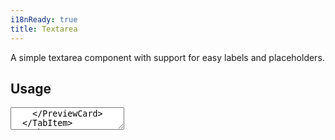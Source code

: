 ```yaml
---
i18nReady: true
title: Textarea
---
```



A simple textarea component with support for easy labels and placeholders.

## Usage

<Tabs>
  <TabItem label="Preview">
    <PreviewCard>
      <Textarea label="Label" placeholder="Placeholder" />
    </PreviewCard>
  </TabItem>
  <TabItem label="Code">
    ```astro showLinenumbers title="TextareaExample.astro"
    ---
    import { Textarea } from '@studiocms/ui/components/Button';
    ---

    <Textarea label='Label' placeholder='Placeholder' />
    ```
  </TabItem>
</Tabs>

### Disabled

You can disable the textarea altogether by using the `disabled` prop.

<Tabs>
  <TabItem label="Preview">
    <PreviewCard>
      <Textarea label="Label" placeholder="Placeholder" disabled />
    </PreviewCard>
  </TabItem>
  <TabItem label="Code">
    ```astro "disabled" showLinenumbers title="DisabledTextareaExample.astro"
    ---
    import { Textarea } from '@studiocms/ui/components/Button';
    ---

    <Textarea label='Label' placeholder='Placeholder' disabled />
    ```
  </TabItem>
</Tabs>

### Form Support

Textarea have full form support. You can use the `isRequired` and `name` attributes as needed. 

The first one does what it says it does, while the latter sets the `name` attribute so you can access the textarea in, for example,
the `FormData` returned by a submission. Here's an example showing how to set both of them:

<Tabs>
  <TabItem label="Preview">
    <PreviewCard>
      <Textarea label="Label" placeholder="Placeholder" isRequired name="example-textarea" />
    </PreviewCard>
  </TabItem>
  <TabItem label="Code">
    ```astro "isRequired" "name='example-textarea'" showLinenumbers title="FormTextareaExample.astro"
    ---
    import { Textarea } from '@studiocms/ui/components/Button';
    ---

    <Textarea label='Label' placeholder='Placeholder' isRequired name='example-textarea' />
    ```
  </TabItem>
</Tabs>

:::note
If no name is set, a random one is generated for the component.
:::
